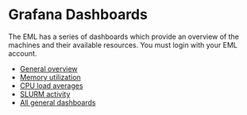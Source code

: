 # Grafana Dashboards

The EML has a series of dashboards which provide an overview of the
machines and their available resources. You must login with your EML
account.

- [General overview](https://grafana.econ.berkeley.edu/d/Zb3CPV-7k/1-overview?orgId=1)
- [Memory utilization](https://grafana.econ.berkeley.edu/d/s5RT7zynz/2-memory?orgId=1)
- [CPU load averages](https://grafana.econ.berkeley.edu/d/CvtIw-a7z/3-load-averages?orgId=1)
- [SLURM activity](https://grafana.econ.berkeley.edu/d/bX7jn6dZk/6-slurm?orgId=1)
- [All general dashboards](https://grafana.econ.berkeley.edu/d/Zb3CPV-7k/1-overview?orgId=1&search=open&folder=current&layout=list)
